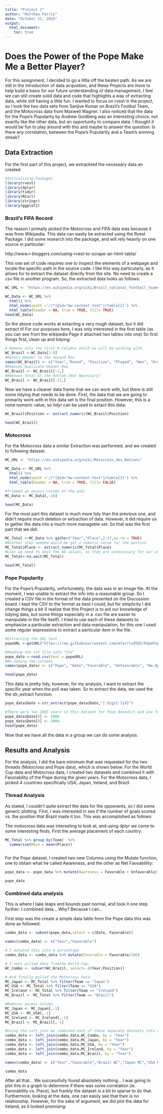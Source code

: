 ```yaml
---
title: "Project 2"
author: "Matthew Farris"
date: "October 11, 2015"
output: 
  html_document:
    toc: true
---
```

# Does the Power of the Pope Make Me a Better Player? 

For this assignment, I decided to go a little off the beaten path. As we are still in the introduction of data acquistion, and these Projects are more to help build a basis for our future understanding of data management,  I feel we can still create solid data and code that highlights a way of extracting data, while still having a little fun. I wanted to focus on rvest in the project, so I took the two data sets from Sanjive Kumar on Brazil's Footbal Team, and the Motocross data from Maxwell Wagner. I also noticed that the data for the Pope's Popularity by Andrew Goldberg was an interesting choice, not exactly like the other data, but an opportunity to compare data. I thought it would be fun to play around with this and maybe to answer the question:  Is there any correlation, between the Pope's Popularity and a Team's winning streak? 


## Data Extraction

For the first part of this project, we extrackted the necessary data an created 
```r
#Initializing Packages
library(rvest)
library(dplyr)
library(tidyr)
library(RCurl)
library(stringr)
library(ggplot2)
```


### Brazil's FIFA Record

The reason I primaily picked the Motocross and FIFA data was because it was from Wikipedia. This data can easily be extracted using the Rvest Package. I did some research into the package, and will rely heavily on one source in particular: 

http://www.r-bloggers.com/using-rvest-to-scrape-an-html-table/   

This one set of code requires one to inspect the elements of a webpage and locate the specific path in the source code. I like this way particularly, as it allows for to extract the dataset directly from the site. No need to create a csv file in another program. So, the extracted data looks as follows: 


```r
WC_URL <- "https://en.wikipedia.org/wiki/Brazil_national_football_team#FIFA_World_Cup"

WC_Data <- WC_URL %>% 
  html() %>% 
  html_node(xpath ='//*[@id="mw-content-text"]/table[2]') %>% 
  html_table(header = NA, trim = TRUE, fill= TRUE)
head(WC_Data)

```

So the above code works at extacting a very rough dataset, but it did extract it! For our purposes here, I was only interested in the first table (as you can see from the wikipedia Page it attached two tables into one) So first things first, clean up and tidying:

```r
# Remove only the first 9 Columns which we will be working with.
WC_Brazil <-WC_Data[1:9]
#Resets Header to the Second Row
names(WC_Brazil) <- c("Year","Round", "Position", "Played", "Won", "Draw", "Lost","Goals","Goals-Against")
#Removes Duplicate Header Row
WC_Brazil <- WC_Brazil[-1,]
#Removes Total at the bottom (Not Necessary)
WC_Brazil <- WC_Brazil[-21,]
```
Now we have a cleaner data frame that we can work with, but there is still some tidying that needs to be done. First, the data that we are going to primarily work with in this data set is the final position. However, this is a none numeric value, so tidyr can be used to extact this data: 

```r

WC_Brazil$Position <- extract_numeric(WC_Brazil$Position)

head(WC_Brazil)
```

### Motocross

For the Motocross data a similar Extraction was performed, and we created to following dataset.
```r
MC_URL <- "https://en.wikipedia.org/wiki/Motocross_des_Nations"

MC_Data <- MC_URL %>% 
  html() %>% 
  html_node(xpath ='//*[@id="mw-content-text"]/table[3]') %>% 
  html_table(header = NA, trim = TRUE, fill= FALSE)

#Trimmed an excess column on the end: 
MC_Data <- MC_Data[,-18]

head(MC_Data)

```
For the most part this dataset is much more tidy than the previous one, and didn't require much deletion or extraction of data. However, it did require us to gather the data into a much more manageble set. So that was the first part that we did:

```r
MC_Total <-MC_Data %>% gather("Year","Place",2:17,na.rm = TRUE)
#Another step needed would be get a numeric value for the postion
MC_Total$Place <- extract_numeric(MC_Total$Place)
#Last we need to omit the NA values, as they are unnecessary for our analysis downstream
MC_Total<-na.omit(MC_Total)

head(MC_Total)
```


### Pope Popularity 

For the Pope's Popularity, unfortunately, the data was in an image file. At the moment, I was unable to extract the info into a reasonable group. So I created a CSV file in the format of the data presented on the Discussion board. I kept the CSV to the format as best I could, but for simplicity I did change things a bit (I realize that this Project is to aid our knowledge of tidying data, but some things especially in a .csv file are easier to manipulate in the file itself). I tried to use each of these datasets to emphasize a particular extraction and data manipulation, for this one I used some regular expressions to extract a particular item in the file. 

```r
#Extracting the URL text 
popeURL <-getURL("https://raw.githubusercontent.com/mfarris9505/PopePop/master/PopePopularity.csv")

#Reading the txt file into "CSV"
pope_data <-read.csv(text = popeURL)
#Re-naming the columns
names(pope_data) <- c("Pope", "Date","Favorable", "Unfavorable", "No.Opinion")

head(pope_data) 
```

This data is pretty tidy, however, for my analysis, I want to extract the specific year when the poll was taken. So to extract the data, we used the the str_extract function. 

```r
pope_data$Date <-str_extract(pope_data$Date,"[:digit:]{4}")

#There were two 2005 years in this dataset for Pope Benedict and one for Pope John Paul, for ease (and because I needed a 2006 and a 2004 data point) I changed the December poll to 2006 and the Pope John Paul to 2004. We have yet to learn about the problems of changing data, so I figured this would be OK.
pope_data$Date[6] <- 2006
pope_data$Date[8] <- 2004
head(pope_data)
```

Now that we have all the data in a group we can do some analysis.

## Results and Analysis 
For the analysis, I did the bare minimum that was requested for the two threads (Motocross and Pope data), which is shown below. For the World Cup data and Motocross data, I created two datasets and combined it with Favorability of the Pope during the given years. For the Motocross data, I picked 4 countries specifically USA, Japan, Ireland, and Brazil 


### Thread Analysis

As stated, I couldn't quite extract the data for the opponents, so I did some generic plotting. First, I was interested in see if the number of goals scored vs. the position that Brazil made it too. This was accomplished as follows:  

The motocross data was interesting to look at, and using dplyr we came to some interesting finds. First the average placement of each country: 

```r
MC_Total %>% group_by(Team)  %>% 
  summarise(Mean = mean(Place))



```

For the Pope dataset, I created two new Columns using the Mutate function, one to obtain what he called Awareness, and the other as Net Favoablility:

```r
pope_data <- pope_data %>% mutate(Awareness = Favorable + Unfavorable) %>%  mutate(Net_Favor = Favorable - Unfavorable)

pope_data

```


### Combined data analysis

This is where I take leaps and bounds past normal, and took it one step further: I combined data... Why? Because I can... 

First step was the create a simple data table from the Pope data this was done as followed: 

```r
combo_data <- subset(pope_data,select = c(Date, Favorable))

names(combo_data) <- c("Year","Favorable")

# I mutated this into A percentage
combo_data <- combo_data %>% mutate(Favorable = Favorable/100) 

# I next pulled data fromthe World Cup:
WC_Combo <- subset(WC_Brazil, select= c(Year,Position))

# And finally pulled the Motocross Data:
MC_Japan <- MC_Total %>% filter(Team == "Japan")
MC_USA <- MC_Total %>% filter(Team == "USA")
MC_Ireland <- MC_Total %>% filter(Team == "Ireland")
MC_Brazil <- MC_Total %>% filter(Team == "Brazil")

#Removes excess Column
MC_Japan <- MC_Japan[,-1]
MC_USA <- MC_USA[,-1]
MC_Ireland <- MC_Ireland[,-1]
MC_Brazil <- MC_Brazil[,-1]

#Using the Left_join we combined each of these separate datasets into one: 
combo_data <- left_join(combo_data,WC_Combo, by = "Year")
combo_data <- left_join(combo_data,MC_Japan, by = "Year")
combo_data <- left_join(combo_data,MC_USA, by = "Year")
combo_data <- left_join(combo_data,MC_Ireland, by = "Year")
combo_data <- left_join(combo_data,MC_Brazil, by = "Year")

names(combo_data) <- c("Year","Favorable","Brazil WC","Japan MC","USA MC","Ireland MC", "Brazil MC")

combo_data
```

After all that... We successfully found absolutely nothing... I was going to plot this in a graph to determine if there was some correlation (ie. Favorability vs. Place), but frankly the dataset is a bit to sparse to do that. Furthermore, looking at the data, one can easily see that their is no relationship. However, for the sake of argument, we did plot the data for Ireland, as it looked promising: 


